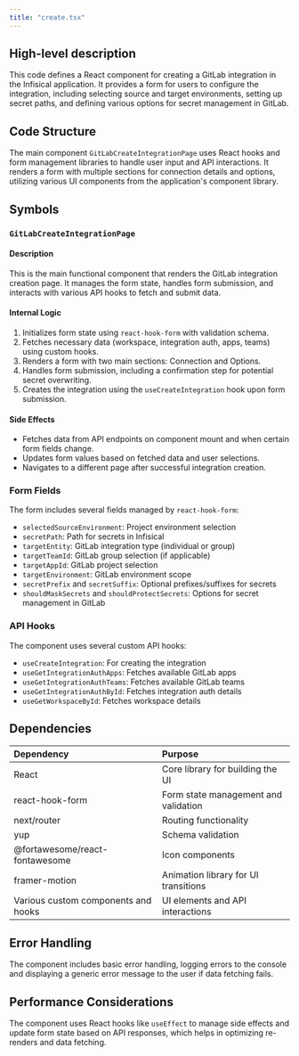 ```yaml
---
title: "create.tsx"
---
```


## High-level description
This code defines a React component for creating a GitLab integration in the Infisical application. It provides a form for users to configure the integration, including selecting source and target environments, setting up secret paths, and defining various options for secret management in GitLab.

## Code Structure
The main component `GitLabCreateIntegrationPage` uses React hooks and form management libraries to handle user input and API interactions. It renders a form with multiple sections for connection details and options, utilizing various UI components from the application's component library.

## Symbols

### `GitLabCreateIntegrationPage`
#### Description
This is the main functional component that renders the GitLab integration creation page. It manages the form state, handles form submission, and interacts with various API hooks to fetch and submit data.

#### Internal Logic
1. Initializes form state using `react-hook-form` with validation schema.
2. Fetches necessary data (workspace, integration auth, apps, teams) using custom hooks.
3. Renders a form with two main sections: Connection and Options.
4. Handles form submission, including a confirmation step for potential secret overwriting.
5. Creates the integration using the `useCreateIntegration` hook upon form submission.

#### Side Effects
- Fetches data from API endpoints on component mount and when certain form fields change.
- Updates form values based on fetched data and user selections.
- Navigates to a different page after successful integration creation.

### Form Fields
The form includes several fields managed by `react-hook-form`:
- `selectedSourceEnvironment`: Project environment selection
- `secretPath`: Path for secrets in Infisical
- `targetEntity`: GitLab integration type (individual or group)
- `targetTeamId`: GitLab group selection (if applicable)
- `targetAppId`: GitLab project selection
- `targetEnvironment`: GitLab environment scope
- `secretPrefix` and `secretSuffix`: Optional prefixes/suffixes for secrets
- `shouldMaskSecrets` and `shouldProtectSecrets`: Options for secret management in GitLab

### API Hooks
The component uses several custom API hooks:
- `useCreateIntegration`: For creating the integration
- `useGetIntegrationAuthApps`: Fetches available GitLab apps
- `useGetIntegrationAuthTeams`: Fetches available GitLab teams
- `useGetIntegrationAuthById`: Fetches integration auth details
- `useGetWorkspaceById`: Fetches workspace details

## Dependencies
| Dependency | Purpose |
|:-----------|:--------|
| React | Core library for building the UI |
| react-hook-form | Form state management and validation |
| next/router | Routing functionality |
| yup | Schema validation |
| @fortawesome/react-fontawesome | Icon components |
| framer-motion | Animation library for UI transitions |
| Various custom components and hooks | UI elements and API interactions |

## Error Handling
The component includes basic error handling, logging errors to the console and displaying a generic error message to the user if data fetching fails.

## Performance Considerations
The component uses React hooks like `useEffect` to manage side effects and update form state based on API responses, which helps in optimizing re-renders and data fetching.
